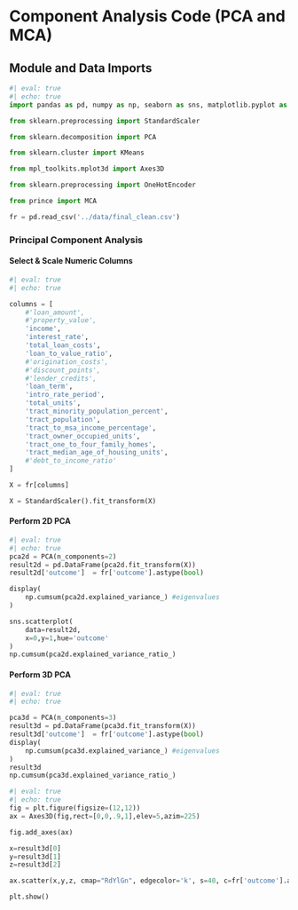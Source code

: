 # Component Analysis Code (PCA and MCA) {#sec-App2 .appendix}

## Module and Data Imports

```python
#| eval: true
#| echo: true
import pandas as pd, numpy as np, seaborn as sns, matplotlib.pyplot as plt

from sklearn.preprocessing import StandardScaler

from sklearn.decomposition import PCA

from sklearn.cluster import KMeans

from mpl_toolkits.mplot3d import Axes3D

from sklearn.preprocessing import OneHotEncoder

from prince import MCA

fr = pd.read_csv('../data/final_clean.csv')
```

### Principal Component Analysis

#### Select & Scale Numeric Columns

```python
#| eval: true
#| echo: true

columns = [
    #'loan_amount',
    #'property_value',
    'income',
    'interest_rate',
    'total_loan_costs',
    'loan_to_value_ratio',
    #'origination_costs',
    #'discount_points',
    #'lender_credits',
    'loan_term',
    'intro_rate_period',
    'total_units',
    'tract_minority_population_percent',
    'tract_population',
    'tract_to_msa_income_percentage',
    'tract_owner_occupied_units',
    'tract_one_to_four_family_homes',
    'tract_median_age_of_housing_units',
    #'debt_to_income_ratio'
]

X = fr[columns]

X = StandardScaler().fit_transform(X)
```

#### Perform 2D PCA

```python
#| eval: true
#| echo: true
pca2d = PCA(n_components=2)
result2d = pd.DataFrame(pca2d.fit_transform(X))
result2d['outcome']  = fr['outcome'].astype(bool)

display(
    np.cumsum(pca2d.explained_variance_) #eigenvalues
)

sns.scatterplot(
    data=result2d,
    x=0,y=1,hue='outcome'
)
np.cumsum(pca2d.explained_variance_ratio_)
```

#### Perform 3D PCA

```python
#| eval: true
#| echo: true

pca3d = PCA(n_components=3)
result3d = pd.DataFrame(pca3d.fit_transform(X))
result3d['outcome']  = fr['outcome'].astype(bool)
display(
    np.cumsum(pca3d.explained_variance_) #eigenvalues
)
result3d
np.cumsum(pca3d.explained_variance_ratio_)
```


```python
#| eval: true
#| echo: true
fig = plt.figure(figsize=(12,12))
ax = Axes3D(fig,rect=[0,0,.9,1],elev=5,azim=225)

fig.add_axes(ax)

x=result3d[0]
y=result3d[1]
z=result3d[2]

ax.scatter(x,y,z, cmap="RdYlGn", edgecolor='k', s=40, c=fr['outcome'].astype(int))

plt.show()
```
